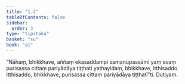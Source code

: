 ```yaml
---
title: "1.2"
tableOfContents: false
sidebar:
  order: 3
type: "tipitaka"
basket: "su"
book: "a1"
---
```



<DynamicBreadcrumb />

<Division number="2" book="a1" bookNo="15" page="1">

<Paragraph number="5" book="a1">
“Nāhaṃ, bhikkhave, aññaṃ ekasaddampi samanupassāmi yaṃ evaṃ purisassa cittaṃ pariyādāya tiṭṭhati yathayidaṃ, bhikkhave, itthisaddo. Itthisaddo, bhikkhave, purisassa cittaṃ pariyādāya tiṭṭhatī”ti.

</Paragraph>
</Division>

<Paragraph number="6" type="center" book="a1">
Dutiyaṃ.
</Paragraph>